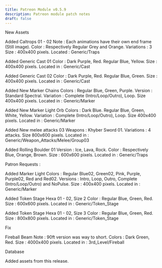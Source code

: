 ```yaml
---
title: Patreon Module v0.5.9
description: Patreon module patch notes
draft: false
---
```


New Assets

Added Caltrops 01 - 02
Note : Each animations have their own end frame (Still image).
Color : Respectively Regular Grey and Orange.
Variations : 3
Size : 400x400 pixels.
Located : Generic/Traps 

Added Generic Cast 01
Color : Dark Purple, Red. Regular Blue, Yellow.
Size : 400x400 pixels.
Located in : Generic/Cast

Added Generic Cast 02
Color : Dark Purple, Red. Regular Blue, Green.
Size : 400x400 pixels.
Located in : Generic/Cast

Added New Marker Chains
Colors : Regular Blue, Green, Purple.
Version : Standard Spectral.
Variation : Complete (Intro/Loop/Outro), Loop.
Size 400x400 pixels.
Located in : Generic/Marker  

Added New Marker Light Orb
Colors : Dark Blue. Regular Blue, Green, White, Yellow.
Variation : Complete (Intro/Loop/Outro), Loop.
Size 400x400 pixels.
Located in : Generic/Marker

Added New melee attacks 03
Weapons : Khyber Sword 01.
Variations : 4 attacks.
Size 800x600 pixels.
Located in : Generic/Weapon_Attacks/Melee/Group03

Added Rolling Boulder 01
Version : Ice, Lava, Rock.
Color : Respectively Blue, Orange, Brown.
Size : 600x600 pixels.
Located in : Generic/Traps


Patron Requests :

Added Marker Light
Colors : Regular Blue02, Green02, Pink, Purple, Purple02, Red and Red02.
Versions : Intro, Loop, Outro, Complete (Intro/Loop/Outro) and NoPulse.
Size : 400x400 pixels.
Located in : Generic/Marker

Added Token Stage Hexa 01 - 02, Size 2
Color : Regular Blue, Green, Red.
Size : 600x600 pixels.
Located in : Generic/Token_Stage

Added Token Stage Hexa 01 - 02, Size 3
Color : Regular Blue, Green, Red.
Size : 800x800 pixels.
Located in : Generic/Token_Stage


Fix

Fireball Beam
Note : 90ft version was way to short.
Colors : Dark Green, Red.
Size : 4000x400 pixels.
Located in : 3rd_Level/Fireball

Database

Added assets from this release.



